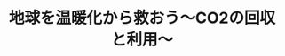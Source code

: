 ﻿---
title: "地球を温暖化から救おう～CO2の回収と利用～"
category: "物質理工学院"
vol: 23
interviewee: "小出・太田口 "
url: ""
tags: ["環境","地球","炭素","酸化","資源"]
pdf: "23-1.pdf"
career: ""
pdfurl: "23-1/23-1.pdf"
preface: "産業革命以降、大気中の二酸化炭素の濃度が高くなり続けていることはみなさんも知っているだろう。今この瞬間にも莫大な量のCO2が放出されている。CO2による気温の上昇は将来私たちの生活環境を大きく変えてしまうかもしれない。私たちの地球環境を守るためにも、CO2を取り除く技術が必要となるのである。今回、大気中に排出されるCO2を工場排気から取り除く方法、そしてCO2の資源化についての研究を進めておられる、小出・太田口を訪ねてみた。"
---
